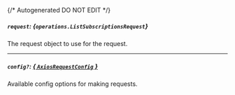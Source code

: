 {/* Autogenerated DO NOT EDIT  */}

##### `request`: *{`operations.ListSubscriptionsRequest`}*
The request object to use for the request.
<Collapsible openLabel={Labels.showProperties} closeLabel={Labels.hideProperties}>
    <ListSubscriptionsRequest/>
</Collapsible>

---
##### `config?`: [*{ `AxiosRequestConfig` }*](https://axios-http.com/docs/req_config)
Available config options for making requests.


